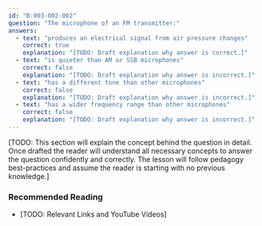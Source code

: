 ```yaml
---
id: "B-003-002-002"
question: "The microphone of an FM transmitter:"
answers:
  - text: "produces an electrical signal from air pressure changes"
    correct: true
    explanation: "[TODO: Draft explanation why answer is correct.]"
  - text: "is quieter than AM or SSB microphones"
    correct: false
    explanation: "[TODO: Draft explanation why answer is incorrect.]"
  - text: "has a different tone than other microphones"
    correct: false
    explanation: "[TODO: Draft explanation why answer is incorrect.]"
  - text: "has a wider frequency range than other microphones"
    correct: false
    explanation: "[TODO: Draft explanation why answer is incorrect.]"
---
```


[TODO: This section will explain the concept behind the question in detail. Once drafted the reader will understand all necessary concepts to answer the question confidently and correctly. The lesson will follow pedagogy best-practices and assume the reader is starting with no previous knowledge.]

### Recommended Reading

- [TODO: Relevant Links and YouTube Videos]
